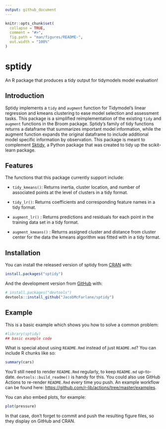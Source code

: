 ```yaml
---
output: github_document
---
```


<!-- README.md is generated from README.Rmd. Please edit that file -->

```r
knitr::opts_chunk$set(
  collapse = TRUE,
  comment = "#>",
  fig.path = "man/figures/README-",
  out.width = "100%"
)
```

# sptidy

<!-- badges: start -->
<!-- badges: end -->

An R package that produces a tidy output for tidymodels model evaluation!

## Introduction

Sptidy implements a `tidy` and `augment` function for Tidymodel’s linear regression and kmeans clustering to ease model selection and assessment tasks. This package is a simplified reimplementation of the existing `tidy` and `augment` functions in the Broom package. Sptidy’s family of tidy functions returns a dataframe that summarizes important model information, while the augment function expands the original dataframe to include additional model specific information by observation. This package is meant to complement [Sktidy](https://github.com/UBC-MDS/sktidy), a Python package that was created to tidy up the scikit-learn package.  

## Features

The functions that this package currently support include:

- `tidy_kmeans()`: Returns inertia, cluster location, and number of associated points at the level of clusters in a tidy format.

- `tidy_lr()`: Returns coefficients and corresponding feature names in a tidy format.

- `augment_lr()` : Returns predictions and residuals for each point in the training data set in a tidy format.

- `augment_kmeans()` : Returns assigned cluster and distance from cluster center for the data the kmeans algorithm was fitted with in a tidy format.

## Installation

You can install the released version of sptidy from [CRAN](https://CRAN.R-project.org) with:

``` r
install.packages("sptidy")
```

And the development version from [GitHub](https://github.com/) with:

``` r
# install.packages("devtools")
devtools::install_github("JacobMcFarlane/sptidy")
```
## Example

This is a basic example which shows you how to solve a common problem:

```r
#library(sptidy)
## basic example code
```

What is special about using `README.Rmd` instead of just `README.md`? You can include R chunks like so:

```r
summary(cars)
```

You'll still need to render `README.Rmd` regularly, to keep `README.md` up-to-date. `devtools::build_readme()` is handy for this. You could also use GitHub Actions to re-render `README.Rmd` every time you push. An example workflow can be found here: <https://github.com/r-lib/actions/tree/master/examples>.

You can also embed plots, for example:

```r
plot(pressure)
```

In that case, don't forget to commit and push the resulting figure files, so they display on GitHub and CRAN.
